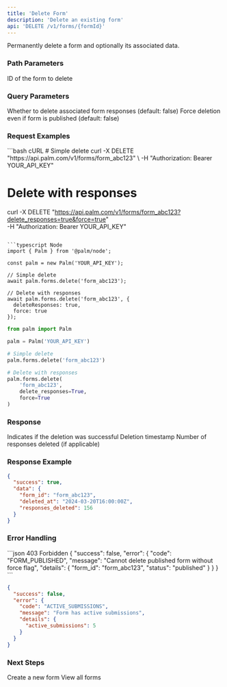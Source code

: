 ```yaml
---
title: 'Delete Form'
description: 'Delete an existing form'
api: 'DELETE /v1/forms/{formId}'
---
```


Permanently delete a form and optionally its associated data.

### Path Parameters

<ParamField path="formId" type="string" required>
  ID of the form to delete
</ParamField>

### Query Parameters

<ParamField query="delete_responses" type="boolean">
  Whether to delete associated form responses (default: false)
</ParamField>

<ParamField query="force" type="boolean">
  Force deletion even if form is published (default: false)
</ParamField>

### Request Examples

<CodeGroup>
```bash cURL
# Simple delete
curl -X DELETE "https://api.palm.com/v1/forms/form_abc123" \
  -H "Authorization: Bearer YOUR_API_KEY"

# Delete with responses
curl -X DELETE "https://api.palm.com/v1/forms/form_abc123?delete_responses=true&force=true" \
  -H "Authorization: Bearer YOUR_API_KEY"
```

```typescript Node
import { Palm } from '@palm/node';

const palm = new Palm('YOUR_API_KEY');

// Simple delete
await palm.forms.delete('form_abc123');

// Delete with responses
await palm.forms.delete('form_abc123', {
  deleteResponses: true,
  force: true
});
```

```python Python
from palm import Palm

palm = Palm('YOUR_API_KEY')

# Simple delete
palm.forms.delete('form_abc123')

# Delete with responses
palm.forms.delete(
    'form_abc123',
    delete_responses=True,
    force=True
)
```
</CodeGroup>

### Response

<ResponseField name="success" type="boolean">
  Indicates if the deletion was successful
</ResponseField>

<ResponseField name="data" type="object">
  <Expandable title="Deletion details">
    <ResponseField name="deleted_at" type="string">
      Deletion timestamp
    </ResponseField>
    <ResponseField name="responses_deleted" type="number">
      Number of responses deleted (if applicable)
    </ResponseField>
  </Expandable>
</ResponseField>

### Response Example

```json
{
  "success": true,
  "data": {
    "form_id": "form_abc123",
    "deleted_at": "2024-03-20T16:00:00Z",
    "responses_deleted": 156
  }
}
```

### Error Handling

<CodeGroup>
```json 403 Forbidden
{
  "success": false,
  "error": {
    "code": "FORM_PUBLISHED",
    "message": "Cannot delete published form without force flag",
    "details": {
      "form_id": "form_abc123",
      "status": "published"
    }
  }
}
```

```json 409 Conflict
{
  "success": false,
  "error": {
    "code": "ACTIVE_SUBMISSIONS",
    "message": "Form has active submissions",
    "details": {
      "active_submissions": 5
    }
  }
}
```
</CodeGroup>

### Next Steps

<Card title="Create Form" icon="plus" href="/api-reference/forms/core/create">
  Create a new form
</Card>

<Card title="List Forms" icon="list" href="/api-reference/forms/core/list">
  View all forms
</Card>